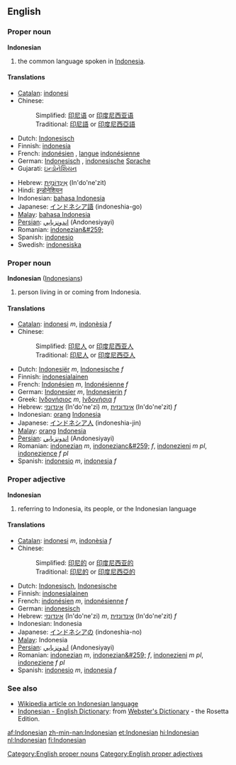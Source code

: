 ==English==
===Proper noun===
'''Indonesian'''

#the common language spoken in [[Indonesia]].

====Translations====
{{top}}
*[[Catalan]]: [[indonesi]] {{m}}
*Chinese:
*:Simplified: [[印尼语]] or [[印度尼西亚语]]
*:Traditional: [[印尼語]] or [[印度尼西亞語]]
*Dutch: [[Indonesisch]] {{n}}
*Finnish: [[indonesia]]
*French: [[indonésien]] {{m}}, [[langue]] [[indonésienne]] {{f}}
*German: [[Indonesisch]] {{n}}, [[indonesische]] [[Sprache]] {{f}}
*Gujarati: [[ઇન્ડોનેશિયન]]
{{mid}}
*Hebrew: [[אינדונזית|אִינְדּוֹנֶזִית]] (In'do'ne'zit)
*Hindi: [[इन्डोनेशियन]]
*Indonesian: [[bahasa Indonesia]]
*Japanese: [[インドネシア語]] (indoneshia-go)
*[[Malay]]: [[bahasa Indonesia]]
*[[Persian]]: [[اندونزيايي]] (Andonesiyayi)
*Romanian: [[indonezian&#259;]] {{f}}
*Spanish: [[indonesio]] {{m}}
*Swedish: [[indonesiska]] {{c}}
{{bottom}}

===Proper noun===
'''Indonesian''' ([[Indonesians]])

#person living in or coming from Indonesia.

====Translations====
*[[Catalan]]: [[indonesi]] ''m'', [[indonèsia]] ''f''
*Chinese:
*:Simplified: [[印尼人]] or [[印度尼西亚人]]
*:Traditional: [[印尼人]] or [[印度尼西亞人]]
*Dutch: [[Indonesiër]] ''m'', [[Indonesische]] ''f''
*Finnish: [[indonesialainen]]
*French: [[Indonésien]] ''m'', [[Indonésienne]] ''f''
*German: [[Indonesier]] ''m'', [[Indonesierin]] ''f''
*Greek: [[Ινδονήσιος]] ''m'', [[Ινδονήσια]] ''f''
*Hebrew: [[אינדונזי]] (In'do'ne'zi) ''m'', [[אינדונזית]] (In'do'ne'zit) ''f''
*Indonesian: [[orang]] [[Indonesia]]
*Japanese: [[インドネシア人]] (indoneshia-jin)
*[[Malay]]: [[orang]] [[Indonesia]]
*[[Persian]]: [[اندونزيايي]] (Andonesiyayi)
*Romanian: [[indonezian]] ''m'', [[indonezianc&#259;]] ''f'', [[indonezieni]] ''m pl'', [[indonezience]] ''f pl''
*Spanish: [[indonesio]] ''m'', [[indonesia]] ''f''

===Proper adjective===
'''Indonesian'''

#referring to Indonesia, its people, or the Indonesian language

====Translations====
*[[Catalan]]: [[indonesi]] ''m'', [[indonèsia]] ''f''
*Chinese:
*:Simplified: [[印尼的]] or [[印度尼西亚的]]
*:Traditional: [[印尼的]] or [[印度尼西亞的]]
*Dutch: [[Indonesisch]], [[Indonesische]]
*Finnish: [[indonesialainen]]
*French: [[indonésien]] ''m'', [[indonésienne]] ''f''
*German: [[indonesisch]]
*Hebrew: [[אינדונזי]] (In'do'ne'zi) ''m'', [[אינדונזית]] (In'do'ne'zit) ''f''
*Indonesian: Indonesia
*Japanese: [[インドネシアの]] (indoneshia-no)
*[[Malay]]: Indonesia
*[[Persian]]: [[اندونزيايي]] (Andonesiyayi)
*Romanian: [[indonezian]] ''m'', [[indonezian&#259;]] ''f'', [[indonezieni]] ''m pl'', [[indoneziene]] ''f pl''
*Spanish: [[indonesio]] ''m'', [[indonesia]] ''f''

===See also===
{{interwiktionary|code=id}}
*[[w:Indonesian language|Wikipedia article on Indonesian language]]
*[http://www.websters-online-dictionary.org/definition/Indonesian-english/ Indonesian - English Dictionary]: from [http://www.websters-online-dictionary.org/ Webster's Dictionary] - the Rosetta Edition.

[[Category:English proper nouns]]
[[Category:English proper adjectives]]

[[af:Indonesian]]
[[zh-min-nan:Indonesian]]
[[et:Indonesian]]
[[hi:Indonesian]]
[[nl:Indonesian]]
[[fi:Indonesian]]